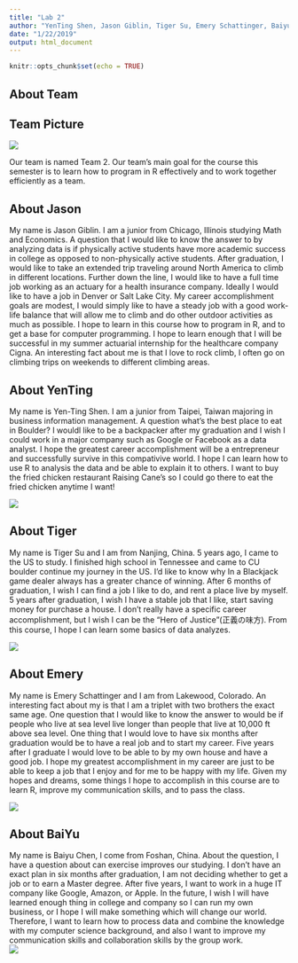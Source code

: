 ---
title: "Lab 2"
author: "YenTing Shen, Jason Giblin, Tiger Su, Emery Schattinger, Baiyu Chen"
date: "1/22/2019"
output: html_document
---

```{r setup, include=FALSE}

knitr::opts_chunk$set(echo = TRUE)
```
## About Team
## Team Picture
![](https://i.imgur.com/O2gI3yq.jpg)

Our team is named Team 2. Our team's main goal for the course this semester is to learn how to program in R effectively and to work together efficiently as a team. 

## About Jason



My name is Jason Giblin. I am a junior from Chicago, Illinois studying Math and Economics. A question that I would like to know the answer to by analyzing data is if physically active students have more academic success in college as opposed to non-physically active students. After graduation, I would like to take an extended trip traveling around North America to climb in different locations. Further down the line, I would like to have a full time job working as an actuary for a health insurance company. Ideally I would like to have a job in Denver or Salt Lake City. My career accomplishment goals are modest, I would simply like to have a steady job with a good work-life balance that will allow me to climb and do other outdoor activities as much as possible. I hope to learn in this course how to program in R, and to get a base for computer programming. I hope to learn enough that I will be successful in my summer actuarial internship for the healthcare company Cigna. An interesting fact about me is that I love to rock climb, I often go on climbing trips on weekends to different climbing areas. 

## About YenTing

My name is Yen-Ting Shen. I am a junior from Taipei, Taiwan majoring in business information management. A question what's the best place to eat in Boulder? I wouldl like to be a backpacker after my graduation and I wish I could work in a major company such as Google or Facebook as a data analyst. I hope the greatest career accomplishment will be a entrepreneur and successfully survive in this compativive world. I hope I can learn how to use R to analysis the data and be able to explain it to others. I want to buy the fried chicken restaurant Raising Cane's so I could go there to eat the fried chicken anytime I want!

![](https://i.imgur.com/5Fyz6wq.jpg)

## About Tiger

My name is Tiger Su and I am from Nanjing, China. 5 years ago, I came to the US to study. I finished high school in Tennessee and came to CU boulder continue my journey in the US. I'd like to know why In a Blackjack game dealer always has a greater chance of winning. After 6 months of graduation, I wish I can find a job I like to do, and rent a place live by myself. 5 years after graduation, I wish I have a stable job that I like, start saving money for purchase a house. I don't really have a specific career accomplishment, but I wish I can be the "Hero of Justice"(正義の味方). From this course, I hope I can learn some basics of data analyzes.

![](https://i.imgur.com/UDY3lHH.jpg)


## About Emery

My name is Emery Schattinger and I am from Lakewood, Colorado. An interesting fact about my is that I am a triplet with two brothers the exact same age. One question that I would like to know the answer to would be if people who live at sea level live longer than people that live at 10,000 ft above sea level. One thing that I would love to have six months after graduation would be to have a real job and to start my career. Five years after I graduate I would love to be able to by my own house and have a good job. I hope my greatest accomplishment in my career are just to be able to keep a job that I enjoy and for me to be happy with my life. Given my hopes and dreams, some things I hope to accomplish in this course are to learn R, improve my communication skills, and to pass the class. 

![](https://i.imgur.com/v8GeN57.jpg)

## About BaiYu

My name is Baiyu Chen, I come from Foshan, China. About the question, I have a question about can exercise improves our studying. I don't have an exact plan in six months after graduation, I am not deciding whether to get a job or to earn a Master degree. After five years, I want to work in a huge IT company like Google, Amazon, or Apple. In the future, I wish I will have learned enough thing in college and company so I can run my own business, or I hope I will make something which will change our world. Therefore, I want to learn how to process data and combine the knowledge with my computer science background, and also I want to improve my communication skills and collaboration skills by the group work.  
![](https://i.imgur.com/8mLGxgQ.jpg)

